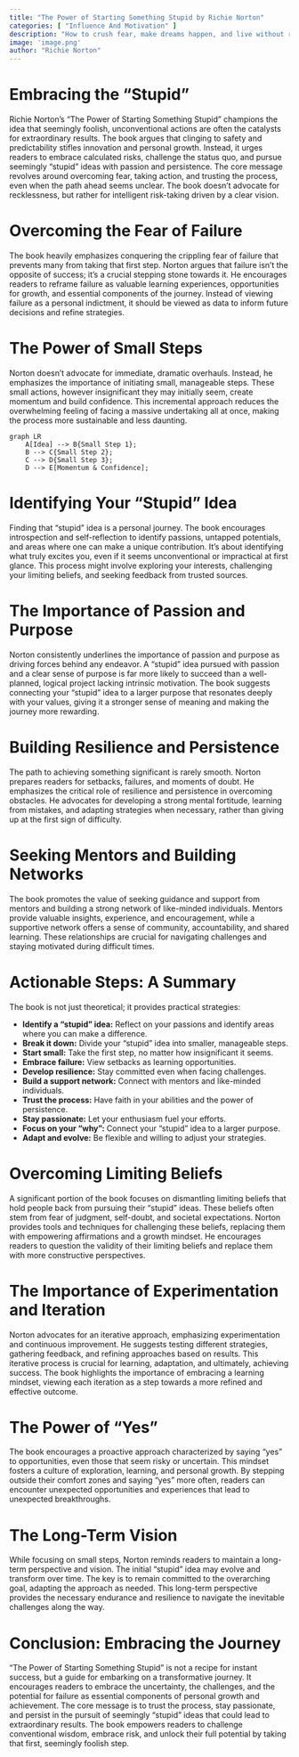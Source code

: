 ```yaml
---
title: "The Power of Starting Something Stupid by Richie Norton"
categories: [ "Influence And Motivation" ]
description: "How to crush fear, make dreams happen, and live without regret"
image: 'image.png'
author: "Richie Norton"
---
```

# Embracing the "Stupid"

Richie Norton's "The Power of Starting Something Stupid" champions the idea that seemingly foolish, unconventional actions are often the catalysts for extraordinary results. The book argues that clinging to safety and predictability stifles innovation and personal growth. Instead, it urges readers to embrace calculated risks, challenge the status quo, and pursue seemingly "stupid" ideas with passion and persistence. The core message revolves around overcoming fear, taking action, and trusting the process, even when the path ahead seems unclear.  The book doesn't advocate for recklessness, but rather for intelligent risk-taking driven by a clear vision.

#  Overcoming the Fear of Failure

The book heavily emphasizes conquering the crippling fear of failure that prevents many from taking that first step. Norton argues that failure isn't the opposite of success; it's a crucial stepping stone towards it.  He encourages readers to reframe failure as valuable learning experiences, opportunities for growth, and essential components of the journey.  Instead of viewing failure as a personal indictment, it should be viewed as data to inform future decisions and refine strategies.

# The Power of Small Steps

Norton doesn't advocate for immediate, dramatic overhauls.  Instead, he emphasizes the importance of initiating small, manageable steps. These small actions, however insignificant they may initially seem, create momentum and build confidence.  This incremental approach reduces the overwhelming feeling of facing a massive undertaking all at once, making the process more sustainable and less daunting.

```mermaid
graph LR
    A[Idea] --> B{Small Step 1};
    B --> C{Small Step 2};
    C --> D{Small Step 3};
    D --> E[Momentum & Confidence];
```

#  Identifying Your "Stupid" Idea

Finding that "stupid" idea is a personal journey. The book encourages introspection and self-reflection to identify passions, untapped potentials, and areas where one can make a unique contribution.  It's about identifying what truly excites you, even if it seems unconventional or impractical at first glance. This process might involve exploring your interests, challenging your limiting beliefs, and seeking feedback from trusted sources.

#  The Importance of Passion and Purpose

Norton consistently underlines the importance of passion and purpose as driving forces behind any endeavor.  A "stupid" idea pursued with passion and a clear sense of purpose is far more likely to succeed than a well-planned, logical project lacking intrinsic motivation.  The book suggests connecting your "stupid" idea to a larger purpose that resonates deeply with your values, giving it a stronger sense of meaning and making the journey more rewarding.

#  Building Resilience and Persistence

The path to achieving something significant is rarely smooth.  Norton prepares readers for setbacks, failures, and moments of doubt. He emphasizes the critical role of resilience and persistence in overcoming obstacles.  He advocates for developing a strong mental fortitude, learning from mistakes, and adapting strategies when necessary, rather than giving up at the first sign of difficulty.

#  Seeking Mentors and Building Networks

The book promotes the value of seeking guidance and support from mentors and building a strong network of like-minded individuals.  Mentors provide valuable insights, experience, and encouragement, while a supportive network offers a sense of community, accountability, and shared learning.  These relationships are crucial for navigating challenges and staying motivated during difficult times.


#  Actionable Steps: A Summary

The book is not just theoretical; it provides practical strategies:

* **Identify a "stupid" idea:** Reflect on your passions and identify areas where you can make a difference.
* **Break it down:** Divide your "stupid" idea into smaller, manageable steps.
* **Start small:** Take the first step, no matter how insignificant it seems.
* **Embrace failure:** View setbacks as learning opportunities.
* **Develop resilience:** Stay committed even when facing challenges.
* **Build a support network:** Connect with mentors and like-minded individuals.
* **Trust the process:** Have faith in your abilities and the power of persistence.
* **Stay passionate:** Let your enthusiasm fuel your efforts.
* **Focus on your "why":** Connect your "stupid" idea to a larger purpose.
* **Adapt and evolve:** Be flexible and willing to adjust your strategies.


#  Overcoming Limiting Beliefs

A significant portion of the book focuses on dismantling limiting beliefs that hold people back from pursuing their "stupid" ideas.  These beliefs often stem from fear of judgment, self-doubt, and societal expectations. Norton provides tools and techniques for challenging these beliefs, replacing them with empowering affirmations and a growth mindset. He encourages readers to question the validity of their limiting beliefs and replace them with more constructive perspectives.

#  The Importance of Experimentation and Iteration

Norton advocates for an iterative approach, emphasizing experimentation and continuous improvement. He suggests testing different strategies, gathering feedback, and refining approaches based on results. This iterative process is crucial for learning, adaptation, and ultimately, achieving success.  The book highlights the importance of embracing a learning mindset, viewing each iteration as a step towards a more refined and effective outcome.

#  The Power of "Yes"

The book encourages a proactive approach characterized by saying "yes" to opportunities, even those that seem risky or uncertain. This mindset fosters a culture of exploration, learning, and personal growth.  By stepping outside their comfort zones and saying "yes" more often, readers can encounter unexpected opportunities and experiences that lead to unexpected breakthroughs.

#  The Long-Term Vision

While focusing on small steps, Norton reminds readers to maintain a long-term perspective and vision.  The initial "stupid" idea may evolve and transform over time.  The key is to remain committed to the overarching goal, adapting the approach as needed.  This long-term perspective provides the necessary endurance and resilience to navigate the inevitable challenges along the way.

#  Conclusion: Embracing the Journey

"The Power of Starting Something Stupid" is not a recipe for instant success, but a guide for embarking on a transformative journey.  It encourages readers to embrace the uncertainty, the challenges, and the potential for failure as essential components of personal growth and achievement.  The core message is to trust the process, stay passionate, and persist in the pursuit of seemingly "stupid" ideas that could lead to extraordinary results. The book empowers readers to challenge conventional wisdom, embrace risk, and unlock their full potential by taking that first, seemingly foolish step.

